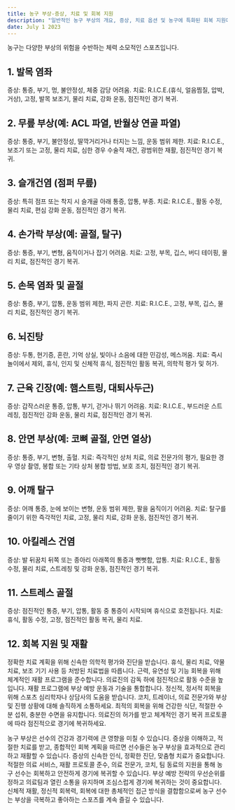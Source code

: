 ```yaml
---
title: 농구 부상-증상, 치료 및 회복 지원
description: "일반적인 농구 부상의 개요, 증상, 치료 옵션 및 농구에 특화된 회복 지원에 대해 설명합니다."
date: July 1 2023
---
```


농구는 다양한 부상의 위험을 수반하는 체력 소모적인 스포츠입니다. 

## 1. 발목 염좌
증상: 통증, 부기, 멍, 불안정성, 체중 감당 어려움.
치료: R.I.C.E.(휴식, 얼음찜질, 압박, 거상), 고정, 발목 보조기, 물리 치료, 강화 운동, 점진적인 경기 복귀.

## 2. 무릎 부상(예: ACL 파열, 반월상 연골 파열)
증상: 통증, 부기, 불안정성, 딸깍거리거나 터지는 느낌, 운동 범위 제한.
치료: R.I.C.E., 보조기 또는 고정, 물리 치료, 심한 경우 수술적 재건, 광범위한 재활, 점진적인 경기 복귀.

## 3. 슬개건염 (점퍼 무릎)
증상: 특히 점프 또는 착지 시 슬개골 아래 통증, 압통, 부종.
치료: R.I.C.E., 활동 수정, 물리 치료, 편심 강화 운동, 점진적인 경기 복귀.

## 4. 손가락 부상(예: 골절, 탈구)
증상: 통증, 부기, 변형, 움직이거나 잡기 어려움.
치료: 고정, 부목, 깁스, 버디 테이핑, 물리 치료, 점진적인 경기 복귀.

## 5. 손목 염좌 및 골절
증상: 통증, 부기, 압통, 운동 범위 제한, 파지 곤란.
치료: R.I.C.E., 고정, 부목, 깁스, 물리 치료, 점진적인 경기 복귀.

## 6. 뇌진탕
증상: 두통, 현기증, 혼란, 기억 상실, 빛이나 소음에 대한 민감성, 메스꺼움.
치료: 즉시 놀이에서 제외, 휴식, 인지 및 신체적 휴식, 점진적인 활동 복귀, 의학적 평가 및 허가.

## 7. 근육 긴장(예: 햄스트링, 대퇴사두근)
증상: 갑작스러운 통증, 압통, 부기, 걷거나 뛰기 어려움.
치료: R.I.C.E., 부드러운 스트레칭, 점진적인 강화 운동, 물리 치료, 점진적인 경기 복귀.

## 8. 안면 부상(예: 코뼈 골절, 안면 열상)
증상: 통증, 부기, 변형, 출혈.
치료: 즉각적인 상처 치료, 의료 전문가의 평가, 필요한 경우 영상 촬영, 봉합 또는 기타 상처 봉합 방법, 보호 조치, 점진적인 경기 복귀.

## 9. 어깨 탈구
증상: 어깨 통증, 눈에 보이는 변형, 운동 범위 제한, 팔을 움직이기 어려움.
치료: 탈구를 줄이기 위한 즉각적인 치료, 고정, 물리 치료, 강화 운동, 점진적인 경기 복귀.

## 10. 아킬레스 건염
증상: 발 뒤꿈치 뒤쪽 또는 종아리 아래쪽의 통증과 뻣뻣함, 압통.
치료: R.I.C.E., 활동 수정, 물리 치료, 스트레칭 및 강화 운동, 점진적인 경기 복귀.

## 11. 스트레스 골절
증상: 점진적인 통증, 부기, 압통, 활동 중 통증이 시작되며 휴식으로 호전됩니다.
치료: 휴식, 활동 수정, 고정, 점진적인 활동 복귀, 물리 치료.

## 12. 회복 지원 및 재활
정확한 치료 계획을 위해 신속한 의학적 평가와 진단을 받습니다.
휴식, 물리 치료, 약물 치료, 보조 기기 사용 등 처방된 치료법을 따릅니다.
근력, 유연성 및 기능 회복을 위해 체계적인 재활 프로그램을 준수합니다.
의료진의 감독 하에 점진적으로 활동 수준을 높입니다.
재활 프로그램에 부상 예방 운동과 기술을 통합합니다.
정신적, 정서적 회복을 위해 스포츠 심리학자나 상담사의 도움을 받습니다.
코치, 트레이너, 의료 전문가와 부상 및 진행 상황에 대해 솔직하게 소통하세요.
최적의 회복을 위해 건강한 식단, 적절한 수분 섭취, 충분한 수면을 유지합니다.
의료진의 허가를 받고 체계적인 경기 복귀 프로토콜에 따라 점진적으로 경기에 복귀하세요.


농구 부상은 선수의 건강과 경기력에 큰 영향을 미칠 수 있습니다. 증상을 이해하고, 적절한 치료를 받고, 종합적인 회복 계획을 따르면 선수들은 농구 부상을 효과적으로 관리하고 재활할 수 있습니다. 증상의 신속한 인식, 정확한 진단, 맞춤형 치료가 중요합니다. 적절한 의료 서비스, 재활 프로토콜 준수, 의료 전문가, 코치, 팀 동료의 지원을 통해 농구 선수는 회복하고 안전하게 경기에 복귀할 수 있습니다. 부상 예방 전략의 우선순위를 정하고 의료팀과 열린 소통을 유지하며 조심스럽게 경기에 복귀하는 것이 중요합니다. 신체적 재활, 정신적 회복력, 회복에 대한 총체적인 접근 방식을 결합함으로써 농구 선수는 부상을 극복하고 좋아하는 스포츠를 계속 즐길 수 있습니다. 